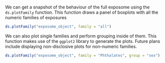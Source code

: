 We can get a snapshot of the behaviour of the full exposome using the `ds.plotFamily` function. This function draws a panel of boxplots with all the numeric families of exposures


```r
ds.plotFamily("exposome_object", family = "all")
```


We can also plot single families and perform grouping inside of them. This function makes use of the `ggplot2` library to generate the plots. Future plans include displaying non-disclosive plots for non-numeric families.

```r
ds.plotFamily("exposome_object", family = "Phthalates", group = "sex")
```
